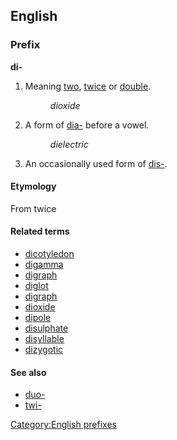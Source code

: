 ==English==
===Prefix===
[[Category:English prefixes]]
'''di-'''

#Meaning [[two]], [[twice]] or [[double]].
#:''dioxide''
#A form of [[dia-]] before a vowel.
#:''dielectric''
#An occasionally used form of [[dis-]].

====Etymology====
{{etystub}}
From {{Gr.}} [[]] twice

====Related terms====
*[[dicotyledon]]
*[[digamma]]
*[[digraph]]
*[[diglot]]
*[[digraph]]
*[[dioxide]]
*[[dipole]]
*[[disulphate]]
*[[disyllable]]
*[[dizygotic]]

====See also====
* [[duo-]]
* [[twi-]]